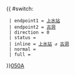 {{ #switch: {{{format|}}}
  | endpoint1 = [[上水巴士總站|上水站]]
  | endpoint2 = [[古洞]]
  | direction = 0
  | status = 
  | inline = [[上水巴士總站|上水站]] ↺ [[古洞]]
  | normal =
  | full =
}}<noinclude>[[category:新界專線小巴路線模板|050A]]</noinclude>